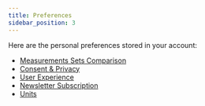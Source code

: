 ```yaml
---
title: Preferences
sidebar_position: 3
---
```


Here are the personal preferences stored in your account:

- [Measurements Sets Comparison](/account/preferences/compare)
- [Consent & Privacy](/account/preferences/consent)
- [User Experience](/account/preferences/control)
- [Newsletter Subscription](/account/preferences/newsletter)
- [Units](/account/preferences/units)

